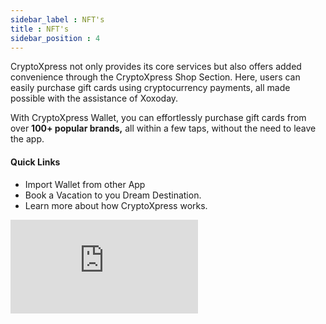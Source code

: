 ```yaml
---
sidebar_label : NFT's
title : NFT's
sidebar_position : 4
---
```


<!--IMPORTS-->

<!--BODY-->

<div className="overview-header">
  <div>
    <p>
      <span className="font-bold text-xl ">CryptoXpress </span> not only provides its core services but also offers added convenience through the CryptoXpress Shop Section. Here, users can easily purchase gift cards using cryptocurrency payments, all made possible with the assistance of <span className="font-bold text-md ">Xoxoday.</span>
    </p>
    <p>
      With CryptoXpress Wallet, you can effortlessly purchase gift cards from over <b>100+ popular brands,</b> all within a few taps, without the need to leave the app.
    </p>
    <h4>Quick Links</h4>
    <ul>
      <li>
        <Link to="/schema/quickstart">
          Import Wallet from other App
        </Link>
      </li>
      <li>
        <Link to="/getting-started/how-it-works/index">Book a Vacation to you Dream Destination.</Link>
      </li>
      <li>
        <Link to="/getting-started/how-it-works/index">Learn more about how CryptoXpress works.</Link>
      </li>
    </ul>
  </div>
  <iframe
    src="https://www.youtube.com/embed/pHqP_CqIo-8?si=5xCO0JVVwEB_--80"
    frameBorder="0"
    allow="accelerometer; autoplay; encrypted-media; gyroscope; picture-in-picture"
    allowFullScreen />
</div>

## Discover How to Explore Your Exclusive NFT Collection!

1. Simply launch the <b>CryptoXpress App</b> and head straight to the <b>Wallet</b> Section.

<center>
<img src={Banner5} width="270" />
</center>


2. In Your Wallet: Choose Your <b>Linked Payments Wallet in CryptoXpress App</b>

<center>
<img src={Banner1} width="270" />
</center>

3. From the list of displayed <b>wallets</b> choose the wallet containing your <b>NFT's</b>

<center>
<img src={Banner2} width="270" />
</center>

4. Now you can see your owned <b>NFT's</b> and also the <b>NFT's</b> you sold in the <b>sold section</b>

<center>
    <div className="items-center">
        <img src={Banner3} width="270" style={{"margin" : "5px 10px 5px 5px"}} />
        <img src={Banner4} width="270" style={{"margin" : "5px 5px 5px 10px"}}/>
    </div>
</center>